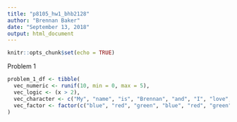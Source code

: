 ```yaml
---
title: "p8105_hw1_bhb2128"
author: "Brennan Baker"
date: "September 13, 2018"
output: html_document
---
```


```r
knitr::opts_chunk$set(echo = TRUE)
```

Problem 1

```r
problem_1_df <- tibble(
  vec_numeric <- runif(10, min = 0, max = 5),
  vec_logic <- (x > 2),
  vec_character <- c("My", "name", "is", "Brennan", "and", "I", "love", "data", "science", "yay"),
  vec_factor <- factor(c("blue", "red", "green", "blue", "red", "green", "blue", "red", "green", "blue" ))
)
```


